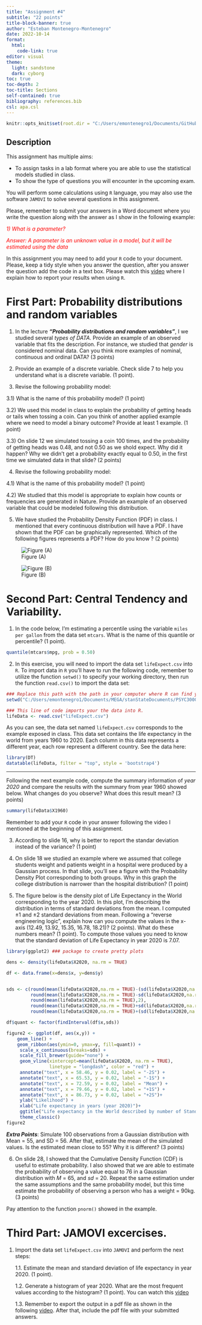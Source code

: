 ```yaml
---
title: "Assignment #4"
subtitle: "22 points"
title-block-banner: true
author: "Esteban Montenegro-Montenegro"
date: 2022-10-14
format: 
  html:
    code-link: true
editor: visual
theme: 
  light: sandstone
  dark: cyborg
toc: true
toc-depth: 2
toc-title: Sections
self-contained: true
bibliography: references.bib
csl: apa.csl
---
```


```r
knitr::opts_knit$set(root.dir = "C:/Users/emontenegro1/Documents/GitHub/introLongi/assignment4")
```

## Description

This assignment has multiple aims:

-   To assign tasks in a lab format where you are able to use the statistical models studied in class.
-   To show the type of questions you will encounter in the upcoming exam.

You will perform some calculations using `R` language, you may also use the software `JAMOVI` to solve several questions in this assignment.

Please, remember to submit your answers in a Word document where you write the question along with the answer as I show in the following example:

::: {#example .message style="color: red;"}
*1) What is a parameter?*
:::

::: {.message style="color: red;"}
*Answer: A parameter is an unknown value in a model, but it will be estimated using the data*
:::

In this assignment you may need to add your `R` code to your document. Please, keep a tidy style when you answer the question, after you answer the question add the code in a text box. Please watch this [video](https://youtu.be/aaCtUTiq2Ps) where I explain how to report your results when using `R`.

# First Part: Probability distributions and random variables

1)  In the lecture ***"Probability distributions and random variables"***, I we studied several *types of DATA*. Provide an example of an observed variable that fits the description. For instance, we studied that *gender* is considered nominal data. Can you think more examples of nominal, continuous and ordinal DATA? (3 points)

2)  Provide an example of a discrete variable. Check slide 7 to help you understand what is a discrete variable. (1 point).

3)  Revise the following probability model:

```{=tex}
\begin{equation}
p(y|\pi) = \pi^{y}(1-\pi)^{1-y}
\end{equation}
```
3.1) What is the name of this probability model? (1 point)

3.2) We used this model in class to explain the probability of getting heads or tails when tossing a coin. Can you think of another applied example where we need to model a binary outcome? Provide at least 1 example. (1 point)

3.3) On slide 12 we simulated tossing a coin 100 times, and the probability of getting heads was 0.48, and not 0.50 as we shold expect. Why did it happen? Why we didn't get a probability exactly equal to 0.50, in the first time we simulated data in that slide? (2 points)

4)  Revise the following probability model:

```{=tex}
\begin{equation}
p(y|\lambda) = \frac{\lambda^{y}e^{-\lambda}}{y!}
\end{equation}
```
4.1) What is the name of this probability model? (1 point)

4.2) We studied that this model is appropriate to explain how counts or frequencies are generated in Nature. Provide an example of an observed variable that could be modeled following this distribution.

5)  We have studied the Probability Density Function (PDF) in class. I mentioned that every continuous distribution will have a PDF. I have shown that the PDF can be graphically represented. Which of the following figures represents a PDF? How do you know ? (2 points)

::: {layout-ncol="2"}
![Figure (A)](Nodensity.png){#fig-surus}

![Figure (B)](density.png){#fig-hanno}
:::

# Second Part: Central Tendency and Variability.

1)  In the code below, I'm estimating a percentile using the variable `miles per gallon` from the data set `mtcars`. What is the name of this quantile or percentile? (1 point).

```r
quantile(mtcars$mpg, prob = 0.50)
```

2)  In this exercise, you will need to import the data set `lifeExpect.csv` into `R`. To import data in `R` you'll have to run the following code, remember to utilize the function `setwd()` to specify your working directory, then run the function `read.csv()` to import the data set:

```r
### Replace this path with the path in your computer where R can find your files:
setwd("C:/Users/emontenegro1/Documents/MEGA/stanStateDocuments/PSYC3000/assignment4")
```

```r
### This line of code imports your the data into R.
lifeData <- read.csv("lifeExpect.csv")
```

As you can see, the data set named `lifeExpect.csv` corresponds to the example exposed in class. This data set contains the life expectancy in the world from years 1960 to 2020. Each column in this data represents a different year, each row represent a different country. See the data here:

```r
library(DT)
datatable(lifeData, filter = "top", style = 'bootstrap4')
```

------------------------------------------------------------------------

Following the next example code, compute the summary information of *year 2020* and compare the results with the summary from year 1960 showed below. What changes do you observe? What does this result mean? (3 points)

```r
summary(lifeData$X1960)
```

::: callout-warning
Remember to add your `R` code in your answer following the video I mentioned at the beginning of this assignment.
:::

3)  According to slide 16, why is better to report the standar deviation instead of the variance? (1 point)

4)  On slide 18 we studied an example where we assumed that college students weight and patients weight in a hospital were produced by a Gaussian process. In that slide, you'll see a figure with the Probability Density Plot corresponding to both groups. Why in this graph the college distribution is narrower than the hospital distribution? (1 point)

5)  The figure below is the density plot of Life Expectancy in the World corresponding to the year 2020. In this plot, I'm describing the distribution in terms of standard deviations from the mean. I computed $\pm 1$ and $\pm 2$ standard deviations from mean. Following a "reverse engineering logic", explain how can you compute the values in the x-axis (12.49, 13.92, 15.35, 16.78, 18.21)? (2 points). What do these numbers mean? (1 point). To compute those values you need to know that the standard deviation of Life Expectancy in year 2020 is 7.07.

```r
library(ggplot2) ### package to create pretty plots

dens <- density(lifeData$X2020, na.rm = TRUE)

df <- data.frame(x=dens$x, y=dens$y)


sds <- c(round(mean(lifeData$X2020,na.rm = TRUE)-(sd(lifeData$X2020,na.rm = TRUE)*2),2),
         round(mean(lifeData$X2020,na.rm = TRUE)-sd(lifeData$X2020,na.rm = TRUE),2),
         round(mean(lifeData$X2020,na.rm = TRUE),2),
         round(mean(lifeData$X2020,na.rm = TRUE)+sd(lifeData$X2020,na.rm = TRUE),2),
         round(mean(lifeData$X2020,na.rm = TRUE)+(sd(lifeData$X2020,na.rm = TRUE)*2),2))

df$quant <- factor(findInterval(df$x,sds))

figure2 <- ggplot(df, aes(x,y)) + 
    geom_line() + 
    geom_ribbon(aes(ymin=0, ymax=y, fill=quant)) + 
     scale_x_continuous(breaks=sds) +
     scale_fill_brewer(guide="none") + 
     geom_vline(xintercept=mean(lifeData$X2020, na.rm = TRUE), 
                linetype = "longdash", color = "red") +
     annotate("text", x = 58.46, y = 0.02, label = "-2S") +
     annotate("text", x = 65.53, y = 0.02, label = "-1S") +
     annotate("text", x = 72.59, y = 0.02, label = "Mean") +
     annotate("text", x = 79.66, y = 0.02, label = "+1S") +
     annotate("text", x = 86.73, y = 0.02, label = "+2S")+
     ylab("Likelihood") + 
     xlab("Life expectancy in years (year 2020)")+
     ggtitle("Life expectancy in the World described by number of Standard Deviations")+
     theme_classic()
figure2

```

::: callout-note
***Extra Points***: Simulate 100 observations from a Gaussian distribution with Mean = 55, and SD = 56. After that, estimate the mean of the simulated values. Is the estimated mean close to 55? Why it is different? (3 points)
:::

6)  On slide 28, I showed that the Cumulative Density Function (CDF) is useful to estimate probability. I also showed that we are able to estimate the probability of observing a value equal to 76 in a Gaussian distribution with $M$ = 65, and $sd$ = 20. Repeat the same estimation under the same assumptions and the same probability model, but this time estimate the probability of observing a person who has a weight = 90kg.(3 points)

::: callout-important
Pay attention to the function `pnorm()` showed in the example.
:::

# Third Part: JAMOVI excercises.

1)  Import the data set `lifeExpect.csv` into `JAMOVI` and perform the next steps:

    1.1. Estimate the mean and standard deviation of life expectancy in year 2020. (1 point).

    1.2. Generate a histogram of year 2020. What are the most frequent values according to the histogram? (1 point). You can watch this [video](https://youtu.be/D_E4mIZGRDM)

    1.3. Remember to export the output in a pdf file as shown in the following [video](https://youtu.be/edzAoueVKHg). After that, include the pdf file with your submitted answers.
